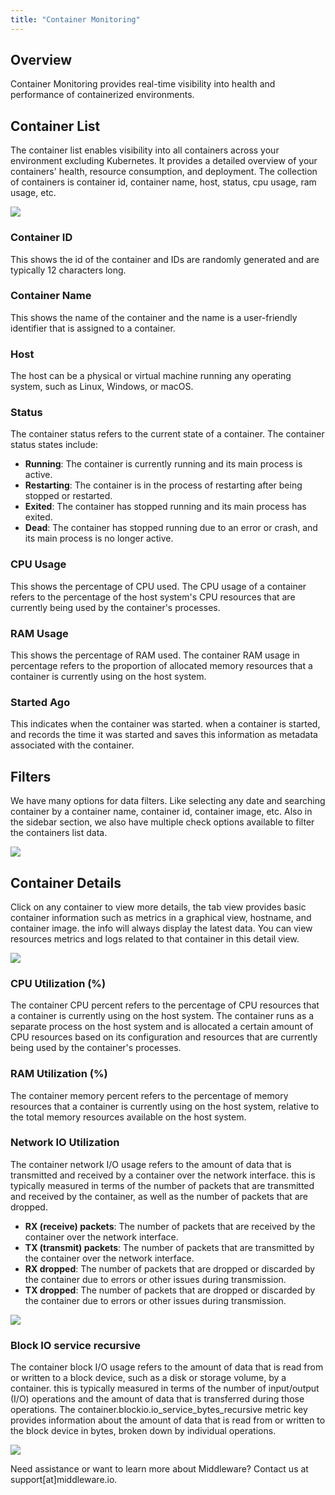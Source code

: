 ```yaml
---
title: "Container Monitoring"
---
```

Overview
--------
Container Monitoring provides real-time visibility into health and performance of containerized environments. 

Container List
--------------
The container list enables visibility into all containers across your environment excluding Kubernetes. It provides a detailed overview of your containers' health, resource consumption, and deployment. The collection of containers is container id, container name, host, status, cpu usage, ram usage, etc.

![](/images/infra-monitoring/c1.png)

### Container ID
This shows the id of the container and IDs are randomly generated and are typically 12 characters long.

### Container Name
This shows the name of the container and the name is a user-friendly identifier that is assigned to a container.  

### Host
The host can be a physical or virtual machine running any operating system, such as Linux, Windows, or macOS.  

### Status
The container status refers to the current state of a container. The container status states include:

-   **Running**: The container is currently running and its main process is active.
-   **Restarting**: The container is in the process of restarting after being stopped or restarted.
-   **Exited**: The container has stopped running and its main process has exited.
-   **Dead**: The container has stopped running due to an error or crash, and its main process is no longer active.

### CPU Usage
This shows the percentage of CPU used. The CPU usage of a container refers to the percentage of the host system's CPU resources that are currently being used by the container's processes.

### RAM Usage
This shows the percentage of RAM used. The container RAM usage in percentage refers to the proportion of allocated memory resources that a container is currently using on the host system.

### Started Ago
This indicates when the container was started. when a container is started, and records the time it was started and saves this information as metadata associated with the container.

Filters
-------
We have many options for data filters. Like selecting any date and searching container by a container name, container id, container image, etc. Also in the sidebar section, we also have multiple check options available to filter the containers list data.

![](/images/infra-monitoring/c2.png)

Container Details
-----------------
Click on any container to view more details, the tab view provides basic container information such as metrics in a graphical view, hostname, and container image. the info will always display the latest data. You can view resources metrics and logs related to that container in this detail view.

![](/images/infra-monitoring/c3.png)

### CPU Utilization (%)
The container CPU percent refers to the percentage of CPU resources that a container is currently using on the host system. The container runs as a separate process on the host system and is allocated a certain amount of CPU resources based on its configuration and resources that are currently being used by the container's processes.

### RAM Utilization (%)
The container memory percent refers to the percentage of memory resources that a container is currently using on the host system, relative to the total memory resources available on the host system.

### Network IO Utilization
The container network I/O usage refers to the amount of data that is transmitted and received by a container over the network interface. this is typically measured in terms of the number of packets that are transmitted and received by the container, as well as the number of packets that are dropped.

-   **RX (receive) packets**: The number of packets that are received by the container over the network interface.
-   **TX (transmit) packets**: The number of packets that are transmitted by the container over the network interface.
-   **RX dropped**: The number of packets that are dropped or discarded by the container due to errors or other issues during transmission.
-   **TX dropped**: The number of packets that are dropped or discarded by the container due to errors or other issues during transmission.

![](/images/infra-monitoring/c4.png)

### Block IO service recursive
The container block I/O usage refers to the amount of data that is read from or written to a block device, such as a disk or storage volume, by a container. this is typically measured in terms of the number of input/output (I/O) operations and the amount of data that is transferred during those operations. The container.blockio.io_service_bytes_recursive metric key provides information about the amount of data that is read from or written to the block device in bytes, broken down by individual operations.

![](/images/infra-monitoring/c5.png)

<Note> Need assistance or want to learn more about Middleware? Contact us at support[at]middleware.io. </Note>